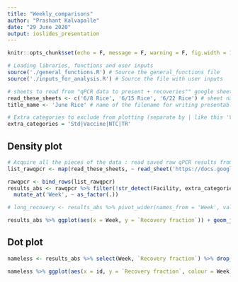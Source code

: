 ```yaml
---
title: "Weekly_comparisons"
author: "Prashant Kalvapalle"
date: "29 June 2020"
output: ioslides_presentation
---
```


```r

knitr::opts_chunk$set(echo = F, message = F, warning = F, fig.width = 12, fig.height = 4)

# Loading libraries, functions and user inputs
source('./general_functions.R') # Source the general_functions file
source('./inputs_for_analysis.R') # Source the file with user inputs

# sheets to read from "qPCR data to present + recoveries"" google sheet
read_these_sheets <- c('6/8 Rice', '6/15 Rice', '6/22 Rice') # sheet name(s) in the raw data file (qPCR data dump) - Separate by comma (,)
title_name <- 'June Rice' # name of the filename for writing presentable data and plot title

# Extra categories to exclude from plotting (separate by | like this 'Vaccine|Troubleshooting')
extra_categories = 'Std|Vaccine|NTC|TR'
```

## Density plot

```r
# Acquire all the pieces of the data : read saved raw qPCR results from a google sheet
list_rawqpcr <- map(read_these_sheets, ~ read_sheet('https://docs.google.com/spreadsheets/d/1ltvW7xZf2aUPoBchD4NFGuV0gGWPkdsOW3a0Hxalm-Y/edit#gid=1363292517', sheet = .x, range = 'A:I') %>% mutate('Week' = str_extract(.x, '6/.* '))) 

rawqpcr <- bind_rows(list_rawqpcr)
results_abs <- rawqpcr %>% filter(!str_detect(Facility, extra_categories)) %>%  # remove unnecessary data
  mutate_at('Week', ~ as_factor(.))

# long_recovery <- results_abs %>% pivot_wider(names_from = 'Week', values_from = 'Recovery fraction') 

results_abs %>% ggplot(aes(x = Week, y = `Recovery fraction`)) + geom_jitter(width = .1)
```

## Dot plot

```r

nameless <- results_abs %>% select(Week, `Recovery fraction`) %>% drop_na() %>% group_by(Week) %>% arrange(`Recovery fraction`) %>%  mutate(id = row_number()) 

nameless %>% ggplot(aes(x = id, y = `Recovery fraction`, colour = Week)) + geom_point() + geom_line()
```

